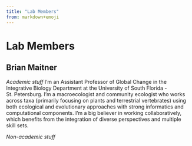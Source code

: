 ```yaml
---
title: "Lab Members"
from: markdown+emoji
---
```


# Lab Members

## Brian Maitner

*Academic stuff*
I'm an Assistant Professor of Global Change in the Integrative Biology Department at the University of South Florida - St. Petersburg. I'm a macroecologist and community ecologist who works across taxa (primarily focusing on plants and terrestrial vertebrates) using both ecological and evolutionary approaches with strong informatics and computational components. I'm a big believer in working collaboratively, which benefits from the integration of diverse perspectives and multiple skill sets. 

*Non-academic stuff*
